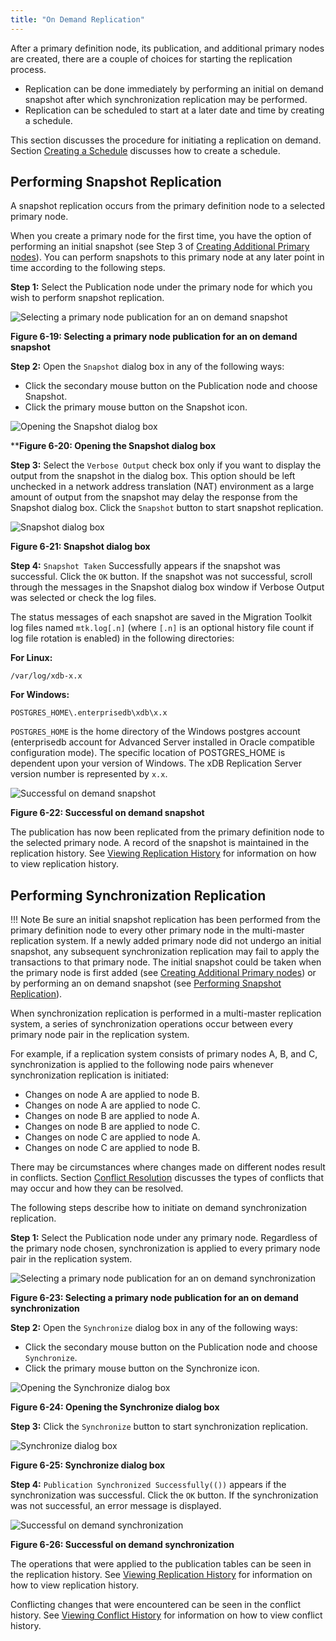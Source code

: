 ```yaml
---
title: "On Demand Replication"
---
```


<div id="on_demand_replication_mmr" class="registered_link"></div>

After a primary definition node, its publication, and additional primary nodes are created, there are a couple of choices for starting the replication process.

-   Replication can be done immediately by performing an initial on demand snapshot after which synchronization replication may be performed.
-   Replication can be scheduled to start at a later date and time by creating a schedule.

This section discusses the procedure for initiating a replication on demand. Section [Creating a Schedule](../07_common_operations/02_creating_schedule/#creating_schedule) discusses how to create a schedule.

<div id="perform_snapshot_replication_mmr" class="registered_link"></div>

## Performing Snapshot Replication

A snapshot replication occurs from the primary definition node to a selected primary node.

When you create a primary node for the first time, you have the option of performing an initial snapshot (see Step 3 of [Creating Additional Primary nodes](03_creating_primary_nodes/#creating_primary_nodes)). You can perform snapshots to this primary node at any later point in time according to the following steps.

**Step 1:** Select the Publication node under the primary node for which you wish to perform snapshot replication.

![Selecting a primary node publication for an on demand snapshot](../images/image131.png)

**Figure 6-19: Selecting a primary node publication for an on demand snapshot**

**Step 2:** Open the `Snapshot` dialog box in any of the following ways:

-   Click the secondary mouse button on the Publication node and choose Snapshot.
-   Click the primary mouse button on the Snapshot icon.

![Opening the Snapshot dialog box](../images/image132.png)

****Figure 6-20: Opening the Snapshot dialog box**


**Step 3:** Select the `Verbose Output` check box only if you want to display the output from the snapshot in the dialog box. This option should be left unchecked in a network address translation (NAT) environment as a large amount of output from the snapshot may delay the response from the Snapshot dialog box. Click the `Snapshot` button to start snapshot replication.

![Snapshot dialog box](../images/image133.png)


**Figure 6-21: Snapshot dialog box**


**Step 4:** `Snapshot Taken` Successfully appears if the snapshot was successful. Click the `OK` button. If the snapshot was not successful, scroll through the messages in the Snapshot dialog box window if Verbose Output was selected or check the log files.

The status messages of each snapshot are saved in the Migration Toolkit log files named `mtk.log[.n]` (where `[.n]` is an optional history file count if log file rotation is enabled) in the following directories:

**For Linux:**

`/var/log/xdb-x.x`

**For Windows:**

`POSTGRES_HOME\.enterprisedb\xdb\x.x`

`POSTGRES_HOME` is the home directory of the Windows postgres account (enterprisedb account for Advanced Server installed in Oracle compatible configuration mode). The specific location of POSTGRES_HOME is dependent upon your version of Windows. The xDB Replication Server version number is represented by `x.x`.

![Successful on demand snapshot](../images/image134.png)

**Figure 6-22: Successful on demand snapshot**

The publication has now been replicated from the primary definition node to the selected primary node. A record of the snapshot is maintained in the replication history. See [Viewing Replication History](../07_common_operations/04_view_replication_history/#view_replication_history) for information on how to view replication history.

<div id="perform_synchronization_replication_mmr" class="registered_link"></div>

## Performing Synchronization Replication

!!! Note
    Be sure an initial snapshot replication has been performed from the primary definition node to every other primary node in the multi-master replication system. If a newly added primary node did not undergo an initial snapshot, any subsequent synchronization replication may fail to apply the transactions to that primary node. The initial snapshot could be taken when the primary node is first added (see [Creating Additional Primary nodes](03_creating_primary_nodes/#creating_primary_nodes)) or by performing an on demand snapshot (see [Performing Snapshot Replication](#perform_snapshot_replication_mmr)).

When synchronization replication is performed in a multi-master replication system, a series of synchronization operations occur between every primary node pair in the replication system.

For example, if a replication system consists of primary nodes A, B, and C, synchronization is applied to the following node pairs whenever synchronization replication is initiated:

-   Changes on node A are applied to node B.
-   Changes on node A are applied to node C.
-   Changes on node B are applied to node A.
-   Changes on node B are applied to node C.
-   Changes on node C are applied to node A.
-   Changes on node C are applied to node B.

There may be circumstances where changes made on different nodes result in conflicts. Section [Conflict Resolution](06_conflict_resolution/#conflict_resolution) discusses the types of conflicts that may occur and how they can be resolved.

The following steps describe how to initiate on demand synchronization replication.

**Step 1:** Select the Publication node under any primary node. Regardless of the primary node chosen, synchronization is applied to every primary node pair in the replication system.

![Selecting a primary node publication for an on demand synchronization](../images/image131.png)

**Figure 6-23: Selecting a primary node publication for an on demand synchronization**

**Step 2:** Open the `Synchronize` dialog box in any of the following ways:

-   Click the secondary mouse button on the Publication node and choose `Synchronize`.
-   Click the primary mouse button on the Synchronize icon.

![Opening the Synchronize dialog box](../images/image135.png)

**Figure 6-24: Opening the Synchronize dialog box**

**Step 3:** Click the `Synchronize` button to start synchronization replication.

![Synchronize dialog box](../images/image136.png)

**Figure 6-25: Synchronize dialog box**

**Step 4:** `Publication Synchronized Successfully(())` appears if the synchronization was successful. Click the `OK` button. If the synchronization was not successful, an error message is displayed.

![Successful on demand synchronization](../images/image137.png)

**Figure 6-26: Successful on demand synchronization**

The operations that were applied to the publication tables can be seen in the replication history. See [Viewing Replication History](../07_common_operations/04_view_replication_history/#view_replication_history) for information on how to view replication history.

Conflicting changes that were encountered can be seen in the conflict history. See [Viewing Conflict History](07_view_conflict_history/#view_conflict_history) for information on how to view conflict history.
